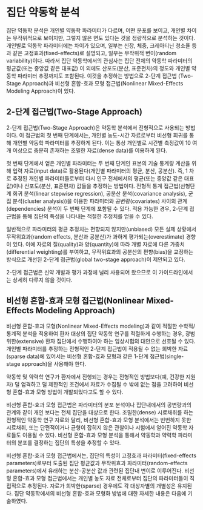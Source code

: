 # 집단 약동학 분석 {#poppk}

집단 약동학 분석은 개인별 약동학 파라미터가 다르며, 어떤 분포를 보이고, 개인별 차이는 무작위적으로 보이지만, 그렇지 않은 면도 있다는 것을 정량적으로 분석하는 것이다. 개인별로 약동학 파라미터에는 차이가 있으며, 일부는 신장, 체중, 크레아티닌 청소율 등과 같은 고정효과(fixed-effects)로 설명되고, 일부는 무작위적 변이(random variability)이다. 따라서 집단 약동학에서의 관심사는 집단 전체의 약동학 파라미터의 평균값(또는 중앙값 같은 대표값) 이 외에도 산포도(분산, 표준편차)의 정도와 개인별 약동학 파라미터 추정까지도 포함된다. 이것을 추정하는 방법으로 2-단계 접근법 (Two-Stage Approach)과 비선형 혼합-효과 모형 접근법(Nonlinear Mixed-Effects Modeling Approach)이 있다.

## 2-단계 접근법(Two-Stage Approach)

2-단계 접근법(Two-Stage Approach)은 약동학 분석에서 전형적으로 사용되는 방법이다. 이 접근법의 첫 번째 단계에서는, 개인별 농도-시간 자료로부터 비선형 회귀를 통해 개인별 약동학 파라미터를 추정하게 된다. 이는 통상 개인별로 시간별 측정값이 10 여개 이상으로 충분히 존재하는 조밀한 자료(dense data)를 이용하게 된다.

첫 번째 단계에서 얻은 개인별 파라미터는 두 번째 단계인 표본의 기술 통계량 계산을 위해 입력 자료(input data)로 활용된다(개인별 파라미터의 평균, 분산, 공분산). 즉, 1 차로 추정된 개인별 파라미터들로부터 다시 인구 전체에서의 평균(또는 중앙값 같은 대표값)이나 산포도(분산, 표준편차) 값들을 추정하는 방법이다. 전형적 통계 접근법(선형단계 회귀 분석(linear stepwise regression), 공분산 분석(covariance analysis), 군집 분석(cluster analysis))을 이용한 파라미터와 공변량(covariates) 사이의 관계(dependencies) 분석이 두 번째 단계에 포함될 수 있다. 적용 가능한 경우, 2-단계 접근법을 통해 집단의 특성을 나타내는 적절한 추정치를 얻을 수 있다.

일반적으로 파라미터의 평균 추정치는 편향되지 않지만(unbiased) 모든 실제 상황에서 무작위효과(random effects, 분산과 공분산)가 과하게 평가되는(overestimate) 경향이 있다. 이에 자료의 질(quality)과 양(quantity)에 따라 개별 자료에 다른 가중치(differential weighting)를 부여하고, 무작위효과의 공분산의 편향(bias)을 교정하는 방식으로 개선된 2-단계 접근법(global two-stage approach)이 제안되고 있다.

2-단계 접근법은 신약 개발과 평가 과정에 널리 사용되어 왔으므로 이 가이드라인에서는 상세히 다루지 않을 것이다.

## 비선형 혼합-효과 모형 접근법(Nonlinear Mixed-Effects Modeling Approach)

비선형 혼합-효과 모형(Nonlinear Mixed-Effects modeling)과 같이 적절한 수학적/통계적 분석을 적용하여 환자 대상의 집단 약동학 연구를 적절하게 수행하는 경우, 광범위한(extensive) 환자 집단에서 수행하여야 하는 임상시험의 대안으로 선호될 수 있다. 개인별 파라미터를 추정하는 전형적인 2-단계 접근법이 적용될 수 없는 희박한 자료(sparse data)에 있어서는 비선형 혼합-효과 모형과 같은 1-단계 접근법(single-stage approach)을 사용해야 한다.

약동학 및 약력학 연구가 환자에서 진행되는 경우는 전형적인 방법보다(예, 건강한 지원자) 덜 엄격하고 덜 제한적인 조건에서 자료가 수집될 수 밖에 없는 점을 고려하여 비선형 혼합-효과 모형 방법이 개발되었다고도 할 수 있다.

비선형 혼합-효과 모형 접근법은 파라미터의 분포 분석이나 집단내에서의 공변량과의 관계와 같이 개인 보다는 전체 집단을 대상으로 한다. 조밀한(dense) 시료채취를 하는 전형적인 약동학 연구 자료와 달리, 비선형 혼합-효과 모형 분석에서는 빈번하지 못한 시료채취, 또는 단편적이거나 균형이 잡히지 않은 관찰이나 시험에서 얻어진 약동학 자료들도 이용될 수 있다. 비선형 혼합-효과 모형 분석을 통해서 약동학과 약력학 파라미터의 분포를 결정하는 집단의 특성을 추정할 수 있다.

비선형 혼합-효과 모형 접근법에서는, 집단의 특성이 고정효과 파라미터(fixed-effects parameters)로부터 도출된 집단 평균값과 무작위효과 파라미터(random-effects parameters)에서 유래하는 분산-공분산 값과 관련된 집단내 변이로 이루어진다. 비선형 혼합-효과 모형 접근법에서는 개인별 농도 자료 전체로부터 집단의 파라미터들이 직접적으로 추정된다. 자료가 희박한(sparse) 경우에도 각 대상자별의 개별성은 유지된다. 집단 약동학에서의 비선형 혼합-효과 모형화 방법에 대한 자세한 내용은 다음에 기술하였다.

